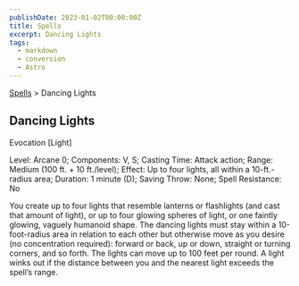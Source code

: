 ```yaml
---
publishDate: 2023-01-02T00:00:00Z
title: Spells
excerpt: Dancing Lights
tags:
  - markdown
  - conversion
  - Astro
---
```


[Spells](arcana-d20-srd-spells-index) > Dancing Lights

## Dancing Lights

Evocation [Light]

Level: Arcane 0; Components: V, S; Casting Time: Attack action; Range: Medium
(100 ft. + 10 ft./level); Effect: Up to four lights, all within a
10-ft.-radius area; Duration: 1 minute (D); Saving Throw: None; Spell
Resistance: No

You create up to four lights that resemble lanterns or flashlights (and cast
that amount of light), or up to four glowing spheres of light, or one faintly
glowing, vaguely humanoid shape. The dancing lights must stay within a
10-foot-radius area in relation to each other but otherwise move as you desire
(no concentration required): forward or back, up or down, straight or turning
corners, and so forth. The lights can move up to 100 feet per round. A light
winks out if the distance between you and the nearest light exceeds the
spell’s range.

